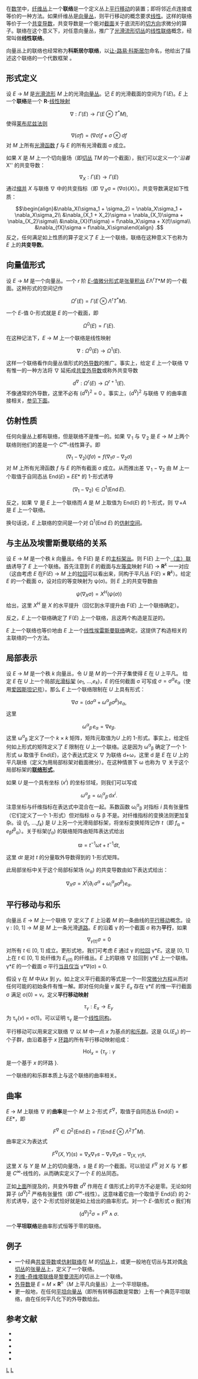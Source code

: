 {{noteTA|G1=Math}}
{{dablink|本文关于向量丛上的联络；关于数学中其他联络参见主条目[[联络|联络]]。}}

在[[数学|数学]]中，[[纤维丛|纤维丛]]上一个'''联络'''是一个定义丛上[[平行移动|平行移动]]的装置；即将邻近点连接或等价的一种方法。如果纤维丛是[[向量丛|向量丛]]，则平行移动的概念要求[[线性函数|线性]]。这样的联络等价于一个[[共变导数|共变导数]]，共变导数是一个能对[[截面_(纤维丛)|截面]]关于底流形的[[切向量|切方向]]求微分的算子。联络在这个意义下，对任意向量丛，推广了[[光滑流形|光滑流形]][[切丛|切丛]]的[[线性联络|线性联络]]概念，经常叫做'''线性联络'''。

向量丛上的联络也经常称为'''科斯居尔联络'''，以[[让-路易·科斯居尔|让-路易·科斯居尔]]命名，他给出了描述这个联络的一个代数框架
{{harv|Koszul|1950}}。

==形式定义==

设 ''E'' → ''M'' 是[[光滑流形|光滑流形]] ''M'' 上的光滑[[向量丛|向量丛]]。记 ''E'' 的光滑截面的空间为 Γ(''E'')。''E'' 上一个'''联络'''是一个 '''R'''-[[线性映射|线性映射]]
:<math>\nabla : \Gamma(E) \to \Gamma(E\otimes T^*M) ,</math>
使得[[莱布尼兹法则|莱布尼兹法则]]
:<math>\nabla(\sigma f) = (\nabla\sigma)f + \sigma\otimes df</math>
对 ''M'' 上所有[[光滑函数|光滑函数]] ''f'' 与 ''E'' 的所有光滑截面 σ 成立。

如果 ''X'' 是 ''M'' 上一个切向量场（即[[切丛|切丛]] ''TM'' 的一个截面），我们可以定义一个'''沿着 ''X'' 的共变导数：
:<math>\nabla_X : \Gamma(E) \to \Gamma(E)</math>
通过[[张量缩并|缩并]] ''X'' 与联络 ∇ 中的共变指标（即 ∇<sub>''X''</sub>σ = (∇σ)(''X'')）。共变导数满足如下性质：

:<math>\begin{align}&\nabla_X(\sigma_1 + \sigma_2) = \nabla_X\sigma_1 + \nabla_X\sigma_2\\
&\nabla_{X_1 + X_2}\sigma = \nabla_{X_1}\sigma + \nabla_{X_2}\sigma\\
&\nabla_{X}(f\sigma) = f\nabla_X\sigma + X(f)\sigma\\
&\nabla_{fX}\sigma = f\nabla_X\sigma\end{align} .</math>
反之，任何满足如上性质的算子定义了 ''E'' 上一个联络，联络在这种意义下也称为 ''E'' 上的'''共变导数'''。

==向量值形式==

设 ''E'' → ''M'' 是一个向量丛。一个 ''r'' 阶 [[向量值形式|''E''-值微分形式]]是[[张量积丛|张量积丛]] ''E''{{unicode|⊗}}Λ<sup>''r''</sup>''T''*''M'' 的一个截面。这种形式的空间记作

:<math>\Omega^r(E) = \Gamma(E\otimes\Lambda^rT^*M).</math>

一个 ''E''-值 0-形式就是 ''E'' 的一个截面，即
:<math>\Omega^0(E) = \Gamma(E).</math>

在这种记法下，''E'' → ''M'' 上一个联络是线性映射

:<math>\nabla:\Omega^0(E) \to \Omega^1(E).</math>

这样一个联络看作向量丛值形式的[[外导数|外导数]]的推广。事实上，给定 ''E'' 上一个联络 ∇ 有惟一的一种方法将 ∇ 延拓成[[共变外导数|共变外导数]]或称外共变导数

:<math>d^{\nabla}: \Omega^r(E) \to \Omega^{r+1}(E).</math>
不像通常的外导数，这里不必有 (''d''<sup>∇</sup>)<sup>2</sup> = 0 。事实上，(''d''<sup>∇</sup>)<sup>2</sup> 与联络 ∇ 的曲率直接相关，[[#曲率|参见下面]]。

==仿射性质==

任何向量丛上都有联络，但是联络不是惟一的。如果 ∇<sub>1</sub> 与 ∇<sub>2</sub> 是 ''E'' → ''M'' 上两个联络则他们的差是一个 ''C''<sup>∞</sup>-线性算子。即
:<math>(\nabla_1 - \nabla_2)(f\sigma) = f(\nabla_1\sigma - \nabla_2\sigma)</math>
对 ''M'' 上所有光滑函数 ''f'' 与 ''E'' 的所有截面 σ 成立。从而推出差 ∇<sub>1</sub> − ∇<sub>2</sub> 由 ''M'' 上一个取值于自同态丛 End(''E'') = ''E''{{unicode|⊗}}''E''* 的 1-形式诱导

:<math>(\nabla_1 - \nabla_2) \in \Omega^1(\mathrm{End}\,E).</math>

反之，如果 ∇ 是 ''E'' 上一个联络而 ''A'' 是 ''M'' 上取值为 End(''E'') 的 1-形式，则 ∇+''A'' 是 ''E'' 上一个联络。

换句话说，''E'' 上联络的空间是一个对 Ω<sup>1</sup>(End ''E'') 的[[仿射空间|仿射空间]]。

==与主丛及埃雷斯曼联络的关系==

设 ''E'' → ''M'' 是一个秩 ''k'' 向量丛，令 F(''E'') 是 ''E'' 的[[主丛|主]][[标架丛|标架丛]]。则 F(''E'') 上一个[[联络_(主丛)|（主）联络]]诱导了 ''E'' 上一个联络。首先注意到 ''E'' 的截面与[[等变|左等变]]映射 F(''E'') → '''R'''<sup>''k''</sup> 一一对应（这由考虑 ''E'' 在F(''E'') → ''M'' 上的[[拉回丛|拉回]]可以看出来，同构于平凡丛 F(''E'') × '''R'''<sup>''k''</sup>）。给定 ''E'' 的一个截面 σ，设对应的等变映射为 ψ(σ)。则 ''E'' 上的共变导数由

:<math>\psi(\nabla_X\sigma) = X^H(\psi(\sigma))</math>
给出，这里 ''X''<sup>''H''</sup> 是 ''X'' 的水平提升（回忆到水平提升由 F(''E'') 上一个联络确定）。

反之，''E'' 上一个联络确定了 F(''E'') 上一个联络，且这两个构造是互逆的。

''E'' 上一个联络也等价地由 ''E'' 上一个[[埃雷斯曼联络#向量丛与共变导数|线性埃雷斯曼联络]]确定。这提供了构造相关的主联络的一个方法。

==局部表示==

设 ''E'' → ''M'' 是一个秩 ''k'' 向量丛，令 ''U'' 是 ''M'' 的一个开子集使得 ''E'' 在 ''U'' 上平凡。
给定 ''E'' 在 ''U'' 上一个局部[[光滑标架|光滑标架]] (''e''<sub>1</sub>, …,''e''<sub>''k''</sub>)，''E'' 的任何截面 σ 可写成 <math>\sigma = \sigma^\alpha e_\alpha</math>（使用[[爱因斯坦记号|爱因斯坦记号]]）。那么 ''E'' 上一个联络限制在 ''U'' 上具有形式：

:<math>\nabla\sigma = (\mathrm d\sigma^\alpha + {\omega^\alpha}_\beta \sigma^\beta)e_{\alpha},</math>
这里
:<math>{\omega^\alpha}_\beta\,e_\alpha = \nabla e_\beta.</math>
这里 ω<sup>α</sup><sub>β</sub> 定义了一个 ''k'' × ''k'' 矩阵，矩阵元取值为''U'' 上的 1-形式。事实上，给定任何如上形式的矩阵定义了 ''E'' 限制在 ''U'' 上一个联络。这是因为  ω<sup>α</sup><sub>β</sub> 确定了一个 1-形式 ω 取值于 End(''E'')，这个表达式定义 ∇ 为联络 d+ω，这里 d 是 ''E'' 在 ''U'' 上的平凡联络（定义为用局部标架对截面微分）。在这种情景下 ω 也称为 ∇ 关于这个局部标架的'''[[联络形式|联络形式]]'''。

如果 ''U'' 是一个具有坐标 (''x''<sup>''i''</sup>) 的坐标邻域，则我们可以写成
:<math>{\omega^\alpha}_\beta = {{\omega_i}^\alpha}_\beta\,\mathrm dx^i.</math>
注意坐标与纤维指标在表达式中混合在一起。系数函数  ω<sub>''i''</sub><sup>α</sup><sub>β</sub> 对指标 ''i'' 具有张量性（它们定义了一个 1-形式）但对指标 α 与 β 不是。对纤维指标的变换法则更加复杂。设 (''f''<sub>1</sub>, …,''f''<sub>''k''</sub>) 是 ''U'' 上另一个光滑局部标架，将坐标变换矩阵记作 ''t''（即 ''f''<sub>α</sub> = ''e''<sub>β</sub>''t''<sup>β</sup><sub>α</sub>）。关于标架(''f''<sub>α</sub>) 的联络矩阵由矩阵表达式给出

:<math>\varpi = t^{-1}\omega t + t^{-1}\mathrm dt,</math>

这里 d''t'' 是对 ''t'' 的分量取外导数得到的 1-形式矩阵。

此局部坐标中关于这个局部标架场 (''e''<sub>α</sub>) 的共变导数由如下表达式给出：
:<math>\nabla_X\sigma = X^i(\partial_i\,\sigma^\alpha + {{\omega_i}^\alpha}_\beta\sigma^\beta)e_{\alpha}.</math>

==平行移动与和乐==

向量丛 ''E'' → ''M'' 上一个联络 ∇ 定义了 ''E'' 上沿着 ''M'' 的一条曲线的[[平行移动|平行移动]]概念。设 γ : [0, 1] → ''M'' 是 ''M'' 上一条光滑[[道路_(拓扑学)|道路]]。''E'' 的沿着 γ 的一个截面 σ 称为'''平行'''，如果
:<math>\nabla_{\dot\gamma(t)}\sigma = 0</math>
对所有 ''t'' ∈ [0, 1] 成立。更形式地，我们可考虑 ''E'' 通过 γ 的[[拉回丛|拉回]] γ*''E''。这是 [0, 1] 上在 ''t'' ∈ [0, 1] 处纤维为 ''E''<sub>γ(''t'')</sub> 的纤维丛。''E'' 上的联络 ∇ 拉回到 γ*''E'' 上一个联络。γ*''E'' 的一个截面 σ 平行[[当且仅当|当且仅当]] γ*∇(σ) = 0.

假设 γ 在 ''M'' 中从''x'' 到 ''y''。如上定义平行截面的等式是一个一阶[[常微分方程|常微分方程]]从而对任何可能的初始条件有惟一解。即对任何向量 ''v'' 属于 ''E''<sub>''x''</sub> 存在 γ*''E'' 的惟一平行截面 σ 满足 σ(0) = ''v''。定义'''平行移动映射'''
:<math>\tau_\gamma : E_x \to E_y\,</math>
为 τ<sub>γ</sub>(''v'') = σ(1)。可以证明 τ<sub>γ</sub> 是一个[[线性同构|线性同构]]。

平行移动可以用来定义联络 ∇ 以 ''M'' 中一点 ''x'' 为基点的[[和乐群|和乐群]]。这是 GL(''E''<sub>''x''</sub>) 的一个子群，由沿着基于 ''x'' [[环路_(拓扑学)|环路]]的所有平行移动映射组成：
:<math>\mathrm{Hol}_x = \{\tau_\gamma : \gamma</math> 是一个基于 ''x'' 的环路 <math>\} .</math>

一个联络的和乐群本质上与这个联络的曲率相关。

==曲率==
''E'' → ''M'' 上联络 ∇ 的'''曲率'''是一个 ''M'' 上 2-形式 ''F''<sup>∇</sup>，取值于自同态丛 End(''E'') = ''E''{{unicode|⊗}}''E''*，即

:<math>F^\nabla \in \Omega^2(\mathrm{End}\,E) = \Gamma(\mathrm{End}\,E\otimes\Lambda^2T^*M).</math>
曲率定义为表达式
:<math>F^\nabla(X,Y)(s) = \nabla_X\nabla_Y s- \nabla_Y\nabla_X s- \nabla_{[X,Y]}s,</math>
这里 ''X'' 与 ''Y'' 是 ''M'' 上的切向量场，''s'' 是 ''E'' 的一个截面。可以验证 ''F''<sup>∇</sup> 对 ''X'' 与 ''Y'' 都是 ''C''<sup>∞</sup>-线性的，从而确实定义了一个 ''E'' 的丛同态。

正如[[#向量值形式|上面]]所提及的，共变外导数 ''d''<sup>∇</sup> 作用在 ''E'' 值形式上的平方不必是零。无论如何算子 (''d''<sup>∇</sup>)<sup>2</sup> 严格有张量性（即 ''C''<sup>∞</sup>-线性）。这意味着它由一个取值于 End(''E'') 的 2-形式诱导，这个 2-形式恰好就是如上给出的曲率形式。对一个 ''E''-值形式 σ 我们有

:<math>(d^\nabla)^2\sigma = F^\nabla\wedge\sigma.</math>

一个'''平坦联络'''是曲率形式恒等于零的联络。

==例子==
*  一个经典[[共变导数|共变导数]]或[[仿射联络|仿射联络]]在 ''M'' 的[[切丛|切丛]]上，或更一般地在切丛与其对偶[[余切丛|余切丛]]的[[张量丛|张量丛]]上，定义了一个联络。
* [[列维-奇维塔联络|列维-奇维塔联络]]是[[黎曼流形|黎曼流形]]的切丛上一个联络。
* [[外导数|外导数]]是 ''E'' = ''M'' × '''R'''<sup>''n''</sup>（''M'' 上平凡向量丛）上一个平坦联络。
* 更一般地，在任何[[平坦向量丛|平坦向量丛]]（即所有转移函数是常数）上有一个典范平坦联络，由在任何平凡化下的外导数给出。

==参考文献==

* {{citation|last=Chern|first=Shiing-Shen||authorlink=陈省身|title=Topics in Differential Geometry|series=Institute for Advanced Study, mimeographed lecture notes|year=1951}}
*{{citation | first = R. W. R. | last = Darling | title = Differential Forms and Connections | publisher = Cambridge University Press | location = Cambridge, UK | year = 1994 | isbn = 0-521-46800-0}}
*{{citation | first1 = Shoshichi | last1 = Kobayashi | first2 =Katsumi|last2=Nomizu | title = Foundations of Differential Geometry, Vol. 1 | series = Wiley Classics Library | publisher = Wiley-Interscience | location = New York | year = 1996 | origyear = 1963 | isbn = 0-471-15733-3}}
* {{citation| last = Koszul | first = J. L. | title = Homologie et cohomologie des algebres de Lie | journal = Bulletin de la Société Mathématique | volume = 78 | year = 1950 | pages = 65-127}}
* {{citation|last=Wells|first=R.O.|title=Differential analysis on complex manifolds|year=1973|publisher=[[Springer-Verlag|Springer-Verlag]]|isbn=0-387-90419-0}}



[[Category:联络|L]]
[[Category:向量丛|L]]